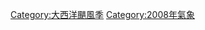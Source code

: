 {{Catmore}}
{{Commonscat|2008 Atlantic hurricane season}}

[[Category:大西洋颶風季|Category:大西洋颶風季]]
[[Category:2008年氣象|Category:2008年氣象]]